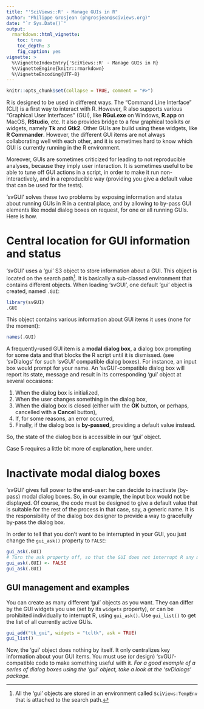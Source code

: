 ```yaml
---
title: "'SciViews::R' - Manage GUIs in R"
author: "Philippe Grosjean (phgrosjean@sciviews.org)"
date: "`r Sys.Date()`"
output:
  rmarkdown::html_vignette:
    toc: true
    toc_depth: 3
    fig_caption: yes
vignette: >
  %\VignetteIndexEntry{'SciViews::R' - Manage GUIs in R}
  %\VignetteEngine{knitr::rmarkdown}
  %\VignetteEncoding{UTF-8}
---
```


```r
knitr::opts_chunk$set(collapse = TRUE, comment = "#>")
```

R is designed to be used in different ways. The "Command Line Interface" (CLI) is a first way to interact with R. However, R also supports various "Graphical User Interfaces" (GUI), like **RGui.exe** on Windows, **R.app** on MacOS, **RStudio**, etc. It also provides bridge to a few graphical toolkits or widgets, namely **Tk** and **Gtk2**. Other GUIs are build using these widgets, like **R Commander**. However, the different GUI items are not always collaborating well with each other, and it is sometimes hard to know which GUI is currently running in the R environment.

Moreover, GUIs are sometimes criticized for leading to not reproducible analyses, because they imply user interaction. It is sometimes useful to be able to tune off GUI actions in a script, in order to make it run non-interactively, and in a reproducible way (providing you give a default value that can be used for the tests).

'svGUI' solves these two problems by exposing information and status about running GUIs in R in a central place, and by allowing to by-pass GUI elements like modal dialog boxes on request, for one or all running GUIs. Here is how.

# Central location for GUI information and status

'svGUI' uses a 'gui' S3 object to store information about a GUI. This object is located on the search path^[All the 'gui' objects are stored in an environment called `SciViews:TempEnv` that is attached to the search path.]. It is basically a sub-classed environment that contains different objects. When loading 'svGUI', one default 'gui' object is created, named `.GUI`:

```r
library(svGUI)
.GUI
```

This object contains various information about GUI items it uses (none for the moment):

```r
names(.GUI)
```

A frequently-used GUI item is a **modal dialog box**, a dialog box prompting for some data and that blocks the R script until it is dismissed. (see 'svDialogs' for such 'svGUI' compatible dialog boxes). For instance, an input box would prompt for your name. An 'svGUI'-compatible dialog box will report its state, message and result in its corresponding 'gui' object at several occasions:

1. When the dialog box is initialized,
2. When the user changes something in the dialog box,
3. When the dialog box is closed (either with the **OK** button, or perhaps, cancelled with a **Cancel** button),
4. If, for some reasons, an error occurred,
5. Finally, if the dialog box is **by-passed**, providing a default value instead.

So, the state of the dialog box is accessible in our 'gui' object.

Case 5 requires a little bit more of explanation, here under.

# Inactivate modal dialog boxes

'svGUI' gives full power to the end-user: he can decide to inactivate (by-pass) modal dialog boxes. So, in our example, the input box would not be displayed. Of course, the code must be designed to give a default value that is suitable for the rest of the process in that case, say, a generic name. It is the responsibility of the dialog box designer to provide a way to gracefully by-pass the dialog box.

In order to tell that you don't want to be interrupted in your GUI, you just change the `gui_ask()` property to `FALSE`:

```r
gui_ask(.GUI)
# Turn the ask property off, so that the GUI does not interrupt R any more
gui_ask(.GUI) <- FALSE
gui_ask(.GUI)
```

## GUI management and examples

You  can create as many different 'gui' objects as you want. They can differ by the GUI widgets you use (set by its `widgets` property), or can be prohibited individually to interrupt R, using `gui_ask()`. Use `gui_list()` to get the list of all currently active GUIs.

```r
gui_add("tk_gui", widgets = "tcltk", ask = TRUE)
gui_list()
```

Now, the 'gui' object does nothing by itself. It only centralizes key information about your GUI items. You must use (or design) 'svGUI'-compatible code to make something useful with it. _For a good example of a series of dialog boxes using the 'gui' object, take a look at the 'svDialogs' package._
